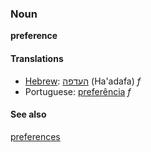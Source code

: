 ===Noun===
'''preference'''


====Translations====
*[[Hebrew]]: [[העדפה]] (Ha'adafa) ''f''
*Portuguese: [[preferência]] ''f''

====See also====
[[preferences]]